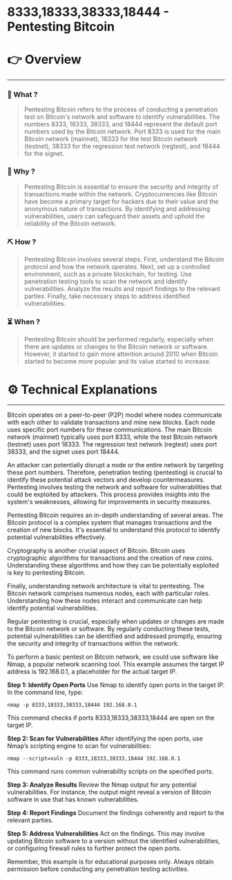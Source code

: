 # 8333,18333,38333,18444 - Pentesting Bitcoin


# 👉 Overview

---

### 👀 What ?

> Pentesting Bitcoin refers to the process of conducting a penetration test on Bitcoin's network and software to identify vulnerabilities. The numbers 8333, 18333, 38333, and 18444 represent the default port numbers used by the Bitcoin network. Port 8333 is used for the main Bitcoin network (mainnet), 18333 for the test Bitcoin network (testnet), 38333 for the regression test network (regtest), and 18444 for the signet.
> 

### 🧐 Why ?

> Pentesting Bitcoin is essential to ensure the security and integrity of transactions made within the network. Cryptocurrencies like Bitcoin have become a primary target for hackers due to their value and the anonymous nature of transactions. By identifying and addressing vulnerabilities, users can safeguard their assets and uphold the reliability of the Bitcoin network.
> 

### ⛏️ How ?

> Pentesting Bitcoin involves several steps. First, understand the Bitcoin protocol and how the network operates. Next, set up a controlled environment, such as a private blockchain, for testing. Use penetration testing tools to scan the network and identify vulnerabilities. Analyze the results and report findings to the relevant parties. Finally, take necessary steps to address identified vulnerabilities.
> 

### ⏳ When ?

> Pentesting Bitcoin should be performed regularly, especially when there are updates or changes to the Bitcoin network or software. However, it started to gain more attention around 2010 when Bitcoin started to become more popular and its value started to increase.
> 

# ⚙️ Technical Explanations

---

Bitcoin operates on a peer-to-peer (P2P) model where nodes communicate with each other to validate transactions and mine new blocks. Each node uses specific port numbers for these communications. The main Bitcoin network (mainnet) typically uses port 8333, while the test Bitcoin network (testnet) uses port 18333. The regression test network (regtest) uses port 38333, and the signet uses port 18444.

An attacker can potentially disrupt a node or the entire network by targeting these port numbers. Therefore, penetration testing (pentesting) is crucial to identify these potential attack vectors and develop countermeasures. Pentesting involves testing the network and software for vulnerabilities that could be exploited by attackers. This process provides insights into the system's weaknesses, allowing for improvements in security measures.

Pentesting Bitcoin requires an in-depth understanding of several areas. The Bitcoin protocol is a complex system that manages transactions and the creation of new blocks. It's essential to understand this protocol to identify potential vulnerabilities effectively.

Cryptography is another crucial aspect of Bitcoin. Bitcoin uses cryptographic algorithms for transactions and the creation of new coins. Understanding these algorithms and how they can be potentially exploited is key to pentesting Bitcoin.

Finally, understanding network architecture is vital to pentesting. The Bitcoin network comprises numerous nodes, each with particular roles. Understanding how these nodes interact and communicate can help identify potential vulnerabilities.

Regular pentesting is crucial, especially when updates or changes are made to the Bitcoin network or software. By regularly conducting these tests, potential vulnerabilities can be identified and addressed promptly, ensuring the security and integrity of transactions within the network.

To perform a basic pentest on Bitcoin network, we could use software like Nmap, a popular network scanning tool. This example assumes the target IP address is 192.168.0.1, a placeholder for the actual target IP.

**Step 1: Identify Open Ports**
Use Nmap to identify open ports in the target IP. In the command line, type:

```
nmap -p 8333,18333,38333,18444 192.168.0.1

```

This command checks if ports 8333,18333,38333,18444 are open on the target IP.

**Step 2: Scan for Vulnerabilities**
After identifying the open ports, use Nmap’s scripting engine to scan for vulnerabilities:

```
nmap --script=vuln -p 8333,18333,38333,18444 192.168.0.1

```

This command runs common vulnerability scripts on the specified ports.

**Step 3: Analyze Results**
Review the Nmap output for any potential vulnerabilities. For instance, the output might reveal a version of Bitcoin software in use that has known vulnerabilities.

**Step 4: Report Findings**
Document the findings coherently and report to the relevant parties.

**Step 5: Address Vulnerabilities**
Act on the findings. This may involve updating Bitcoin software to a version without the identified vulnerabilities, or configuring firewall rules to further protect the open ports.

Remember, this example is for educational purposes only. Always obtain permission before conducting any penetration testing activities.
